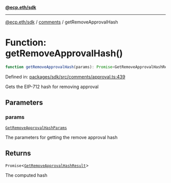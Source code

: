 [**@ecp.eth/sdk**](../../index.mdx)

***

[@ecp.eth/sdk](/sdk-reference/index.mdx) / [comments](/sdk-reference/comments/index.mdx) / getRemoveApprovalHash

# Function: getRemoveApprovalHash()

```ts
function getRemoveApprovalHash(params): Promise<GetRemoveApprovalHashResult>;
```

Defined in: [packages/sdk/src/comments/approval.ts:439](https://github.com/ecp-eth/comments-monorepo/blob/main/packages/sdk/src/comments/approval.ts#L439)

Gets the EIP-712 hash for removing approval

## Parameters

### params

[`GetRemoveApprovalHashParams`](/sdk-reference/comments/type-aliases/GetRemoveApprovalHashParams.mdx)

The parameters for getting the remove approval hash

## Returns

`Promise`\<[`GetRemoveApprovalHashResult`](/sdk-reference/comments/type-aliases/GetRemoveApprovalHashResult.mdx)\>

The computed hash
